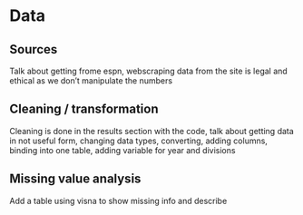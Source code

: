 # Data 

## Sources
Talk about getting frome espn, webscraping data from the site is legal and ethical as we don't manipulate the numbers

## Cleaning / transformation

Cleaning is done in the results section with the code, talk about getting data in not useful form, changing data types, converting, adding columns, binding into one table, adding variable for year and divisions

## Missing value analysis
Add a table using visna to show missing info and describe

